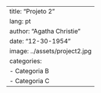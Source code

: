 ---
title: "Projeto 2"
lang: pt
author: "Agatha Christie"
date: "12-30-1954"
image: ../assets/project2.jpg
categories: 
  - Categoria B
  - Categoria C
---